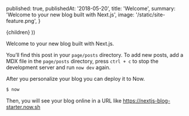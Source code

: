 
  published: true,
  publishedAt: '2018-05-20',
  title: 'Welcome',
  summary: 'Welcome to your new blog built with Next.js',
  image: '/static/site-feature.png',
}

  <BlogPost path={router.pathname} meta={meta}>
    {children}
  </BlogPost>
))

Welcome to your new blog built with Next.js.

You&rsquo;ll find this post in your `page/posts` directory. To add new posts, add a MDX file in the `page/posts` directory, press `ctrl + c` to stop the development server and run `now dev` again.

After you personalize your blog you can deploy it to Now.

```bash
$ now
```

Then, you will see your blog online in a URL like https://nextjs-blog-starter.now.sh
